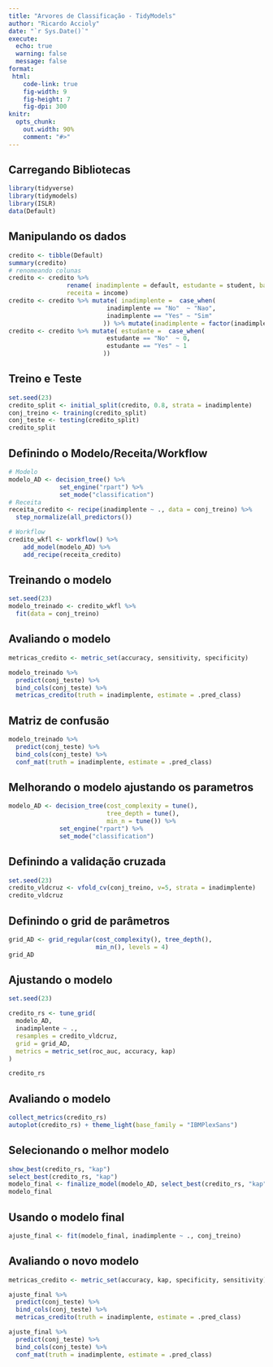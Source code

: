 ```yaml
---
title: "Arvores de Classificação - TidyModels"
author: "Ricardo Accioly"
date: "`r Sys.Date()`"
execute: 
  echo: true
  warning: false
  message: false
format:
 html:
    code-link: true
    fig-width: 9
    fig-height: 7
    fig-dpi: 300
knitr:
  opts_chunk: 
    out.width: 90%
    comment: "#>"
---
```


## Carregando Bibliotecas

```r
library(tidyverse)
library(tidymodels)
library(ISLR)
data(Default)
```

## Manipulando os dados

```r
credito <- tibble(Default)
summary(credito)
# renomeando colunas
credito <- credito %>% 
                rename( inadimplente = default, estudante = student, balanco = balance,
                receita = income)
credito <- credito %>% mutate( inadimplente =  case_when(
                           inadimplente == "No"  ~ "Nao",
                           inadimplente == "Yes" ~ "Sim"
                          )) %>% mutate(inadimplente = factor(inadimplente))
credito <- credito %>% mutate( estudante =  case_when(
                           estudante == "No"  ~ 0,
                           estudante == "Yes" ~ 1
                          )) 

```

## Treino e Teste

```r
set.seed(23)
credito_split <- initial_split(credito, 0.8, strata = inadimplente)
conj_treino <- training(credito_split)
conj_teste <- testing(credito_split)
credito_split
```

## Definindo o Modelo/Receita/Workflow

```r
# Modelo
modelo_AD <- decision_tree() %>% 
              set_engine("rpart") %>%
              set_mode("classification")
# Receita
receita_credito <- recipe(inadimplente ~ ., data = conj_treino) %>% 
  step_normalize(all_predictors())

# Workflow
credito_wkfl <- workflow() %>% 
    add_model(modelo_AD) %>%
    add_recipe(receita_credito) 
```

## Treinando o modelo

```r
set.seed(23)
modelo_treinado <- credito_wkfl %>% 
  fit(data = conj_treino)
```

## Avaliando o modelo

```r
metricas_credito <- metric_set(accuracy, sensitivity, specificity)

modelo_treinado %>% 
  predict(conj_teste) %>% 
  bind_cols(conj_teste) %>% 
  metricas_credito(truth = inadimplente, estimate = .pred_class)
```

## Matriz de confusão

```r
modelo_treinado %>% 
  predict(conj_teste) %>% 
  bind_cols(conj_teste) %>% 
  conf_mat(truth = inadimplente, estimate = .pred_class)
```

## Melhorando o modelo ajustando os parametros

```r
modelo_AD <- decision_tree(cost_complexity = tune(),
                           tree_depth = tune(),
                           min_n = tune()) %>%
              set_engine("rpart") %>%
              set_mode("classification")
```

## Definindo a validação cruzada

```r
set.seed(23)
credito_vldcruz <- vfold_cv(conj_treino, v=5, strata = inadimplente)
credito_vldcruz
```

## Definindo o grid de parâmetros

```r
grid_AD <- grid_regular(cost_complexity(), tree_depth(), 
                        min_n(), levels = 4)
grid_AD
```

## Ajustando o modelo

```r
set.seed(23)

credito_rs <- tune_grid(
  modelo_AD,
  inadimplente ~ .,
  resamples = credito_vldcruz,
  grid = grid_AD,
  metrics = metric_set(roc_auc, accuracy, kap)
)

credito_rs


```

## Avaliando o modelo

```r
collect_metrics(credito_rs)
autoplot(credito_rs) + theme_light(base_family = "IBMPlexSans")
```

## Selecionando o melhor modelo

```r
show_best(credito_rs, "kap")
select_best(credito_rs, "kap")
modelo_final <- finalize_model(modelo_AD, select_best(credito_rs, "kap"))
modelo_final
```

## Usando o modelo final

```r
ajuste_final <- fit(modelo_final, inadimplente ~ ., conj_treino)
```

## Avaliando o novo modelo

```r
metricas_credito <- metric_set(accuracy, kap, specificity, sensitivity)

ajuste_final %>% 
  predict(conj_teste) %>% 
  bind_cols(conj_teste) %>% 
  metricas_credito(truth = inadimplente, estimate = .pred_class)

ajuste_final %>% 
  predict(conj_teste) %>% 
  bind_cols(conj_teste) %>% 
  conf_mat(truth = inadimplente, estimate = .pred_class)
```
